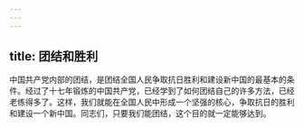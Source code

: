 ```yaml
---
---
---
```

title: 团结和胜利
---




中国共产党内部的团结，是团结全国人民争取抗日胜利和建设新中国的最基本的条件。经过了十七年锻炼的中国共产党，已经学到了如何团结自己的许多方法，已经老练得多了。这样，我们就能在全国人民中形成一个坚强的核心，争取抗日的胜利和建设一个新中国。同志们，只要我们能团结，这个目的就一定能够达到。